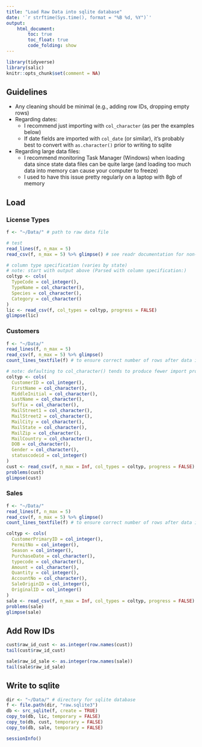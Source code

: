 ```yaml
---
title: "Load Raw Data into sqlite database"
date: '`r strftime(Sys.time(), format = "%B %d, %Y")`'
output: 
    html_document:
        toc: true
        toc_float: true
        code_folding: show
---
```


```r
library(tidyverse)
library(salic)
knitr::opts_chunk$set(comment = NA)
```

## Guidelines

- Any cleaning should be minimal (e.g., adding row IDs, dropping empty rows)
- Regarding dates:
    + I recommend just importing with `col_character` (as per the examples below)
    + If date fields are imported with `col_date` (or similar), it's probably best to convert with `as.character()` prior to writing to sqlite

- Regarding large data files:
    + I recommend monitoring Task Manager (Windows) when loading data since state data files can be quite large (and loading too much data into memory can cause your computer to freeze)
    + I used to have this issue pretty regularly on a laptop with 8gb of memory

## Load

### License Types

```r
f <- "~/Data/" # path to raw data file

# test
read_lines(f, n_max = 5)
read_csv(f, n_max = 5) %>% glimpse() # see readr documentation for non-csv formats
```

```r
# column type specification (varies by state)
# note: start with output above (Parsed with column specification:)
coltyp <- cols(
  TypeCode = col_integer(),
  TypeName = col_character(),
  Species = col_character(),
  Category = col_character()
)
lic <- read_csv(f, col_types = coltyp, progress = FALSE)
glimpse(lic)
```

### Customers

```r
f <- "~/Data/"
read_lines(f, n_max = 5)
read_csv(f, n_max = 5) %>% glimpse()
count_lines_textfile(f) # to ensure correct number of rows after data import
```

```r
# note: defaulting to col_character() tends to produce fewer import problems
coltyp <- cols(
  CustomerID = col_integer(),
  FirstName = col_character(),
  MiddleInitial = col_character(),
  LastName = col_character(),
  Suffix = col_character(),
  MailStreet1 = col_character(),
  MailStreet2 = col_character(),
  MailCity = col_character(),
  MailState = col_character(),
  MailZip = col_character(),
  MailCountry = col_character(),
  DOB = col_character(),
  Gender = col_character(),
  statuscodeid = col_integer()
)
cust <- read_csv(f, n_max = Inf, col_types = coltyp, progress = FALSE)
problems(cust)
glimpse(cust)
```

### Sales

```r
f <- "~/Data/"
read_lines(f, n_max = 5)
read_csv(f, n_max = 5) %>% glimpse()
count_lines_textfile(f) # to ensure correct number of rows after data import
```

```r
coltyp <- cols(
  CustomerPrimaryID = col_integer(),
  PermitNo = col_integer(),
  Season = col_integer(),
  PurchaseDate = col_character(),
  typecode = col_character(),
  Amount = col_character(),
  Quantity = col_integer(),
  AccountNo = col_character(),
  SaleOriginID = col_integer(),
  OriginalID = col_integer()
)
sale <- read_csv(f, n_max = Inf, col_types = coltyp, progress = FALSE)
problems(sale)
glimpse(sale)
```

## Add Row IDs

```r
cust$raw_id_cust <- as.integer(row.names(cust))
tail(cust$raw_id_cust)

sale$raw_id_sale <- as.integer(row.names(sale))
tail(sale$raw_id_sale)
```

## Write to sqlite

```r
dir <- "~/Data/" # directory for sqlite database
f <- file.path(dir, "raw.sqlite3")
db <- src_sqlite(f, create = TRUE)
copy_to(db, lic, temporary = FALSE)
copy_to(db, cust, temporary = FALSE)
copy_to(db, sale, temporary = FALSE)
```

```r
sessionInfo()
```
